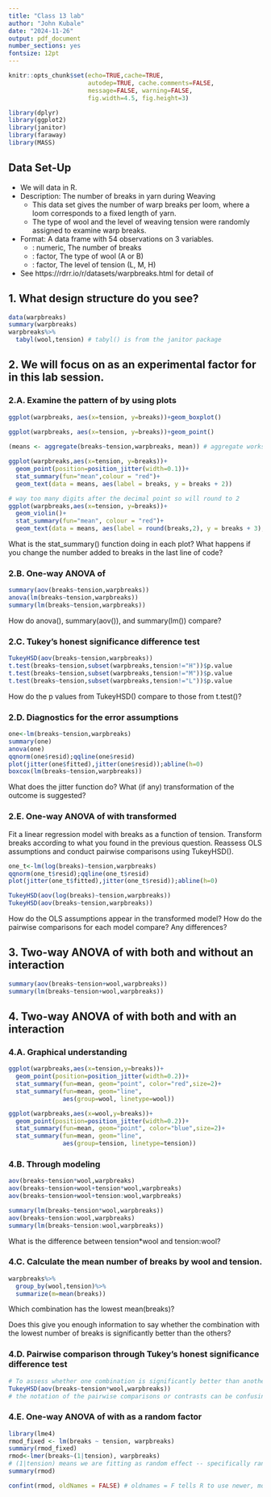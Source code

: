 ---
title: "Class 13 lab"
author: "John Kubale"
date: "2024-11-26"
output: pdf_document
number_sections: yes
fontsize: 12pt
---



```{r setup, include=FALSE, tidy=TRUE}
knitr::opts_chunk$set(echo=TRUE,cache=TRUE, 
                      autodep=TRUE, cache.comments=FALSE,
                      message=FALSE, warning=FALSE,
                      fig.width=4.5, fig.height=3)
```


```{r, echo=FALSE}
library(dplyr)
library(ggplot2)
library(janitor)
library(faraway)
library(MASS)
```

## Data Set-Up

* We will \texttt{warpbreaks} data in R. 
* Description: The number of breaks in yarn during Weaving
  + This data set gives the number of warp breaks per loom, where a loom corresponds to a fixed length of yarn.
  + The type of wool and the level of weaving tension were randomly assigned to examine warp breaks.
* Format: A data frame with 54 observations on 3 variables.
  + \texttt{break}: numeric, The number of breaks
  + \texttt{wool}: factor, The type of wool (A or B)
  + \texttt{tension}: factor,	The level of tension (L, M, H)
* See https://rdrr.io/r/datasets/warpbreaks.html for detail of \texttt{warpbreak}
  

## 1. What design structure do you see?
```{r}
data(warpbreaks)
summary(warpbreaks)
warpbreaks%>%
  tabyl(wool,tension) # tabyl() is from the janitor package
```

## 2. We will focus on \texttt{tension} as an experimental factor for \texttt{breaks} in this lab session.

### 2.A. Examine the pattern of \texttt{break} by \texttt{tension} using plots
```{r}
ggplot(warpbreaks, aes(x=tension, y=breaks))+geom_boxplot()

ggplot(warpbreaks, aes(x=tension, y=breaks))+geom_point()
 
(means <- aggregate(breaks~tension,warpbreaks, mean)) # aggregate works similarly to group_by() and summarise() in dplyr. here we're calculating the mean of breaks with in each category of tension

ggplot(warpbreaks,aes(x=tension, y=breaks))+
  geom_point(position=position_jitter(width=0.1))+
  stat_summary(fun="mean",colour = "red")+
  geom_text(data = means, aes(label = breaks, y = breaks + 2))

# way too many digits after the decimal point so will round to 2 
ggplot(warpbreaks,aes(x=tension, y=breaks))+
  geom_violin()+
  stat_summary(fun="mean", colour = "red")+
  geom_text(data = means, aes(label = round(breaks,2), y = breaks + 3),color="red")
```
What is the stat_summary() function doing in each plot?
What happens if you change the number added to breaks in the last line of code?

### 2.B. One-way ANOVA of \texttt{breaks}
```{r}
summary(aov(breaks~tension,warpbreaks))
anova(lm(breaks~tension,warpbreaks))
summary(lm(breaks~tension,warpbreaks))
```
How do anova(), summary(aov()), and summary(lm()) compare?


### 2.C. Tukey's honest significance difference test
```{r}
TukeyHSD(aov(breaks~tension,warpbreaks))
t.test(breaks~tension,subset(warpbreaks,tension!="H"))$p.value
t.test(breaks~tension,subset(warpbreaks,tension!="M"))$p.value
t.test(breaks~tension,subset(warpbreaks,tension!="L"))$p.value
```
How do the p values from TukeyHSD() compare to those from t.test()?

### 2.D. Diagnostics for the error assumptions
```{r}
one<-lm(breaks~tension,warpbreaks)
summary(one)
anova(one)
qqnorm(one$resid);qqline(one$resid)
plot(jitter(one$fitted),jitter(one$resid));abline(h=0)
boxcox(lm(breaks~tension,warpbreaks))
```
What does the jitter function do?
What (if any) transformation of the outcome is suggested?

### 2.E. One-way ANOVA of \texttt{breaks} with transformed \texttt{break}  

Fit a linear regression model with breaks as a function of tension. Transform breaks according to what you found in the previous question. Reassess OLS assumptions and conduct pairwise comparisons using TukeyHSD(). 
```{r}
one_t<-lm(log(breaks)~tension,warpbreaks)
qqnorm(one_t$resid);qqline(one_t$resid)
plot(jitter(one_t$fitted),jitter(one_t$resid));abline(h=0)

TukeyHSD(aov(log(breaks)~tension,warpbreaks))
TukeyHSD(aov(breaks~tension,warpbreaks))
```
How do the OLS assumptions appear in the transformed model?
How do the pairwise comparisons for each model compare? Any differences?


## 3. Two-way ANOVA of \texttt{breaks} with both \texttt{tension} and \texttt{wool} without an interaction 

```{r}
summary(aov(breaks~tension+wool,warpbreaks))
summary(lm(breaks~tension+wool,warpbreaks))
```


## 4. Two-way ANOVA of \texttt{breaks} with both \texttt{tension} and \texttt{wool} with an interaction 

### 4.A. Graphical understanding
```{r}
ggplot(warpbreaks,aes(x=tension,y=breaks))+
  geom_point(position=position_jitter(width=0.2))+
  stat_summary(fun=mean, geom="point", color="red",size=2)+
  stat_summary(fun=mean, geom="line", 
               aes(group=wool, linetype=wool)) 
```

```{r}
ggplot(warpbreaks,aes(x=wool,y=breaks))+
  geom_point(position=position_jitter(width=0.2))+
  stat_summary(fun=mean, geom="point", color="blue",size=2)+
  stat_summary(fun=mean, geom="line", 
               aes(group=tension, linetype=tension)) 
```


### 4.B. Through modeling 
```{r}
aov(breaks~tension*wool,warpbreaks)
aov(breaks~tension+wool+tension*wool,warpbreaks)
aov(breaks~tension+wool+tension:wool,warpbreaks)

summary(lm(breaks~tension*wool,warpbreaks))
aov(breaks~tension:wool,warpbreaks)
summary(lm(breaks~tension:wool,warpbreaks))
```
What is the difference between tension*wool and tension:wool?

### 4.C. Calculate the mean number of breaks by wool and tension.
```{r}
warpbreaks%>%
  group_by(wool,tension)%>%
  summarize(m=mean(breaks))


```
Which combination has the lowest mean(breaks)?

Does this give you enough information to say whether the combination with the lowest number of breaks is significantly better than the others?

### 4.D. Pairwise comparison through Tukey's honest significance difference test
```{r}
# To assess whether one combination is significantly better than another we can conduct pairwise comparisons--making sure to account for multiple comparisons!
TukeyHSD(aov(breaks~tension*wool,warpbreaks))
# the notation of the pairwise comparisons or contrasts can be confusing, you can read it as follows. For M:A-L:A this is comparing the expected mean number of breaks using yarn A with medium tension (M:A) to the expected mean number of breaks using yarn A with low tension (L:A). H0 in this case would be that the difference between them = 0.

```


### 4.E. One-way ANOVA of \texttt{breaks} with \texttt{tension} as a random factor 
```{r}
library(lme4)
rmod_fixed <- lm(breaks ~ tension, warpbreaks)
summary(rmod_fixed)
rmod<-lmer(breaks~(1|tension), warpbreaks)
# (1|tension) means we are fitting as random effect -- specifically random intercept which means the intercept is allowed to vary
summary(rmod)

confint(rmod, oldNames = FALSE) # oldnames = F tells R to use newer, more informative names for variance-covariance parameters
```